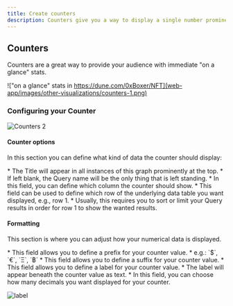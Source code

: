 ```yaml
---
title: Create counters
description: Counters give you a way to display a single number prominently.
---
```


## Counters

Counters are a great way to provide your audience with immediate "on a glance" stats.

!["on a glance" stats in https://dune.com/0xBoxer/NFT](web-app/images/other-visualizations/counters-1.png)

### Configuring your Counter

![Counters 2](/web-app/images/other-visualizations/counters-2.png)

#### Counter options

In this section you can define what kind of data the counter should display:

<Accordion title="Display Title" icon="title">
    * The Title will appear in all instances of this graph prominently at the top.
    * If left blank, the Query name will be the only thing that is left standing.
</Accordion>

<Accordion title="Column Selection" icon="column">
    * In this field, you can define which column the counter should show.
</Accordion>

<Accordion title="Row Selection" icon="row">
    * This field can be used to define which row of the underlying data table you want displayed, e.g., row 1.
    * Usually, this requires you to sort or limit your Query results in order for row 1 to show the wanted results.
</Accordion>

#### Formatting

This section is where you can adjust how your numerical data is displayed.

<Accordion title="Prefix Setting" icon="prefix">
    * This field allows you to define a prefix for your counter value.
    * e.g.: `$`, `€`, `Ξ`, `฿`
</Accordion>

<Accordion title="Suffix Setting" icon="suffix">
    * This field allows you to define a suffix for your counter value.
</Accordion>

<Accordion title="Label Setting" icon="label">
    * This field allows you to define a label for your counter value.
    * The label will appear beneath the counter value as text.
</Accordion>

<Accordion title="Decimal Setting" icon="decimal">
    * In this field, you can choose how many decimals you want displayed for your counter.
</Accordion>


![label](/web-app/images/other-visualizations/counters-label-1.png)

